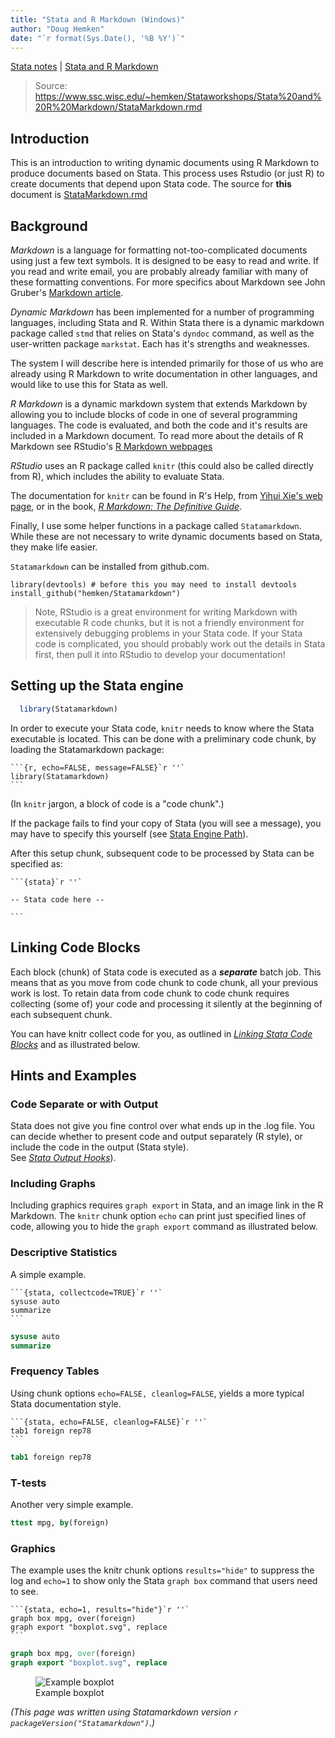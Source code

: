 ```yaml
---
title: "Stata and R Markdown (Windows)"
author: "Doug Hemken"
date: "`r format(Sys.Date(), '%B %Y')`"
---
```


[Stata notes](../stata.html) |
[Stata and R Markdown](../stata.html#stata-and-r-markdown)

> Source: [https://www.ssc.wisc.edu/~hemken/Stataworkshops/Stata%20and%20R%20Markdown/StataMarkdown.rmd](https://www.ssc.wisc.edu/~hemken/Stataworkshops/Stata%20and%20R%20Markdown/StataMarkdown.rmd)

## Introduction
This is an introduction to writing dynamic documents
using R Markdown to produce
documents based on Stata.  This process uses 
Rstudio (or just R) to create documents that depend upon Stata code.
The source for **this** document is [StataMarkdown.rmd](StataMarkdown.rmd)

## Background
*Markdown* is a language for formatting not-too-complicated documents using 
just a few text symbols.  It is designed to be easy to read and write. 
If you read and write email, you are probably already familiar with many
of these formatting conventions.
For more specifics about Markdown see John Gruber\'s
[Markdown article](https://daringfireball.net/projects/markdown/). 

*Dynamic Markdown* has been implemented for a number of programming languages,
including Stata and R.  Within Stata there is a dynamic
markdown package called `stmd` that relies on Stata\'s `dyndoc` command, as well as
the user-written package `markstat`.  Each
has it\'s strengths and weaknesses.  

The system I will describe here is
intended primarily for those of us who are already using R Markdown to
write documentation in other languages, and would like to use this
for Stata as well.

*R Markdown* is a dynamic markdown system that
extends Markdown by allowing you to include blocks of code in one
of several programming languages.  The code is evaluated, and both the
code and it\'s results are included in a Markdown document.  To read
more about the details of R Markdown see RStudio\'s 
[R Markdown webpages](http://rmarkdown.rstudio.com/lesson-1.html)

*RStudio* uses an R package called `knitr` (this could also be called
directly from R), which includes the ability to evaluate Stata.

The documentation for `knitr` can be found in R\'s Help, from 
[Yihui Xie\'s web page](https://yihui.org/knitr/), or in the book,
[*R Markdown: The Definitive Guide*](https://bookdown.org/yihui/rmarkdown/).

Finally, I use some helper functions in a package called
`Statamarkdown`.  While these are not necessary to write dynamic
documents based on Stata, they make life easier.

`Statamarkdown` can be installed from github.com.
```
library(devtools) # before this you may need to install devtools
install_github("hemken/Statamarkdown")
```

> Note, RStudio is a great environment for writing Markdown with
executable R code chunks, but it is 
not a friendly environment for extensively
debugging problems in your Stata code.  If your Stata code
is complicated, you should probably work out the details
in Stata first, then pull it into RStudio to develop
your documentation!

## Setting up the Stata engine

```r
  library(Statamarkdown)
```

In order to execute your Stata code, `knitr` needs to know where the Stata
executable is located.  This can be done with a preliminary code chunk,
by loading the Statamarkdown package:

    ```{r, echo=FALSE, message=FALSE}`r ''`
    library(Statamarkdown)
    ```
  
(In `knitr` jargon, a block of code is a \"code chunk\".)  

If the package fails to find your copy of Stata (you will see a message),
you may have to
specify this yourself (see [Stata Engine Path](StataEnginePath.html)).

After this setup chunk, subsequent code to be processed by Stata 
can be specified as:

    ```{stata}`r ''`
    
    -- Stata code here --
    
    ```

## Linking Code Blocks
Each block (chunk) of Stata code is executed as a ***separate*** batch job.
This means that as you move from code chunk to code chunk, all your previous
work is lost.
To retain data from code chunk to code chunk requires collecting (some
of) your code and processing it silently at the beginning of each
subsequent chunk.  

You can have knitr collect code for you, as outlined in 
[*Linking Stata Code Blocks*](StataProfile.html) and as
illustrated below.

## Hints and Examples
### Code Separate or with Output
Stata does not give you fine control over what ends
up in the .log file.  You can decide whether to present code
and output separately (R style), or include the code in the
output (Stata style).  
See [*Stata Output Hooks*](StataOutputHooks.html)).

### Including Graphs
Including graphics requires `graph export` in Stata, and an
image link in the R Markdown.  The `knitr` chunk option `echo` 
can print just specified
lines of code, allowing you to hide the `graph export`
command as illustrated below.

### Descriptive Statistics
A simple example.
````
```{stata, collectcode=TRUE}`r ''`
sysuse auto
summarize
```
````

```stata
sysuse auto
summarize
```

### Frequency Tables
Using chunk options `echo=FALSE, cleanlog=FALSE`, yields a more typical Stata
documentation style.
````
```{stata, echo=FALSE, cleanlog=FALSE}`r ''`
tab1 foreign rep78
```
````

```stata
tab1 foreign rep78
```

### T-tests
Another very simple example.
```stata
ttest mpg, by(foreign)
```

### Graphics
The example uses the knitr chunk options `results="hide"` to
suppress the log and `echo=1` to show only 
the Stata `graph box` command that users need to see.
````
```{stata, echo=1, results="hide"}`r ''`
graph box mpg, over(foreign)
graph export "boxplot.svg", replace
```
````

```stata
graph box mpg, over(foreign)
graph export "boxplot.svg", replace
```
![Example boxplot](boxplot.svg)


*(This page was written using Statamarkdown version `r packageVersion("Statamarkdown")`.)*
